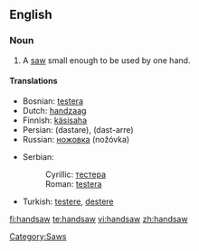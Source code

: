 ==English==

===Noun===
{{en-noun}}

# A [[saw]] small enough to be used by one hand.

====Translations====
{{trans-top|saw small enough to be used by one hand}}
* Bosnian: [[testera]] {{f}}
* Dutch: [[handzaag]]
* Finnish: [[käsisaha]]
* Persian: {{fa-Arab|[[دستره]]}} (dastare), {{fa-Arab|[[دست اره]]}} (dast-arre)
* Russian: [[ножовка]] (nožóvka) {{f}}
{{trans-mid}}
* Serbian:
*: Cyrillic: [[тестера]] {{f}}
*: Roman: [[testera]] {{f}}
* Turkish: [[testere]], [[destere]]
{{trans-bottom}}

[[Category:Saws]]

[[fi:handsaw]]
[[te:handsaw]]
[[vi:handsaw]]
[[zh:handsaw]]